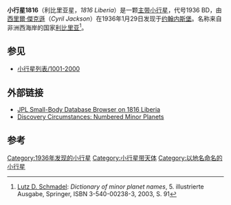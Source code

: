 {{Infobox planet 
| width = 25em 
| bgcolour = #FFFFC0 
| name = Liberia
| discovery = yes 
| discovery_ref =  
| discoverer = [[西里爾·傑克遜|西里爾·傑克遜]]
| discovery_site = [[约翰内斯堡|约翰内斯堡]]
| discovered = 1936年1月29日
| designations = yes
| mp_name = 1816
| alt_names = 1936 BD;1954 EZ<br/>1977 QW3;A904 HA
| named_after = [[利比里亚|利比里亚]]
| mp_category = 
| epoch = [[Julian_day|JD]] 2455800.5 (2011-Aug-27.0)
| eccentricity =0.2174612	
| semimajor = 2.3395563 AU
| perihelion =1.8307936 AU
| inclination = 26.12881 °
| asc_node = 153.38115 °	
| arg_peri = 340.88333°
| mean_anomaly =46.42951 	[[角度|°]]
| period = 1307.0695142[[day|d]] (3.58 [[Julian_year_(astronomy)|a]])
| aphelion = 2.8483190  [[天文单位|AU]]
| orbit_ref = <ref>[http://ssd.jpl.nasa.gov/sbdb.cgi?sstr=1816  JPL Small-Body Database Browser - 1816 Liberia]</ref>
| avg_speed = 	
| satellites = 
| physical_characteristics = yes 
| dimensions = 
| mass = 		
| density = 	
| surface_grav = 
| escape_velocity = 
| sidereal_day = 
| axial_tilt = 
| pole_ecliptic_lat = 
| pole_ecliptic_lon = 
| albedo = 
| rotation=3.086 h
| temperatures= 	
| temp_name1 = 
| mean_temp_1 = 
| max_temp_1 = 
| temp_name2 = 
| max_temp_2 = 
| spectral_type = 
| abs_magnitude = 12.3
}}
'''小行星1816'''（利比里亚星，''1816 Liberia''）是一颗[[小行星帶|主带小行星]]，代号1936 BD，由[[西里爾·傑克遜|西里爾·傑克遜]]（''Cyril Jackson''）在1936年1月29日发现于[[约翰内斯堡|约翰内斯堡]]。名称来自非洲西海岸的国家[[利比里亚|利比里亚]]<ref name="Schmadel2003">[[Lutz_D._Schmadel|Lutz D. Schmadel]]: ''Dictionary of minor planet names'', 5. illustrierte Ausgabe, Springer, ISBN 3-540-00238-3, 2003, S. 91</ref>。

==参见==
* [[小行星列表/1001-2000|小行星列表/1001-2000]]

== 外部链接 ==
*[http://ssd.jpl.nasa.gov/sbdb.cgi?sstr=1816 JPL Small-Body Database Browser on 1816 Liberia] {{Wayback|url=http://ssd.jpl.nasa.gov/sbdb.cgi?sstr=1816 |date=20140817113614 }}
* [http://cfa-www.harvard.edu/iau/lists/NumberedMPs.txt Discovery Circumstances: Numbered Minor Planets] {{Wayback|url=http://cfa-www.harvard.edu/iau/lists/NumberedMPs.txt |date=20080517010638 }}

== 参考 ==
{{Reflist}}

{{Minor Planet Number|[[小行星1815|1815  Beethoven]]|[[小行星1817|1817 Katanga]]}}

[[Category:1936年发现的小行星|Category:1936年发现的小行星]]
[[Category:小行星带天体|Category:小行星带天体]]
[[Category:以地名命名的小行星|Category:以地名命名的小行星]]

{{Beltasteroid-stub}}